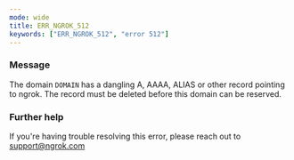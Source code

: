 ```yaml
---
mode: wide
title: ERR_NGROK_512
keywords: ["ERR_NGROK_512", "error 512"]
---
```


### Message

The domain `DOMAIN` has a dangling A, AAAA, ALIAS or other record pointing to ngrok. The record must be deleted before this domain can be reserved.

### Further help

If you're having trouble resolving this error, please reach out to [support@ngrok.com](mailto:support@ngrok.com?subject=Help%20with%20ERR_NGROK_512)
